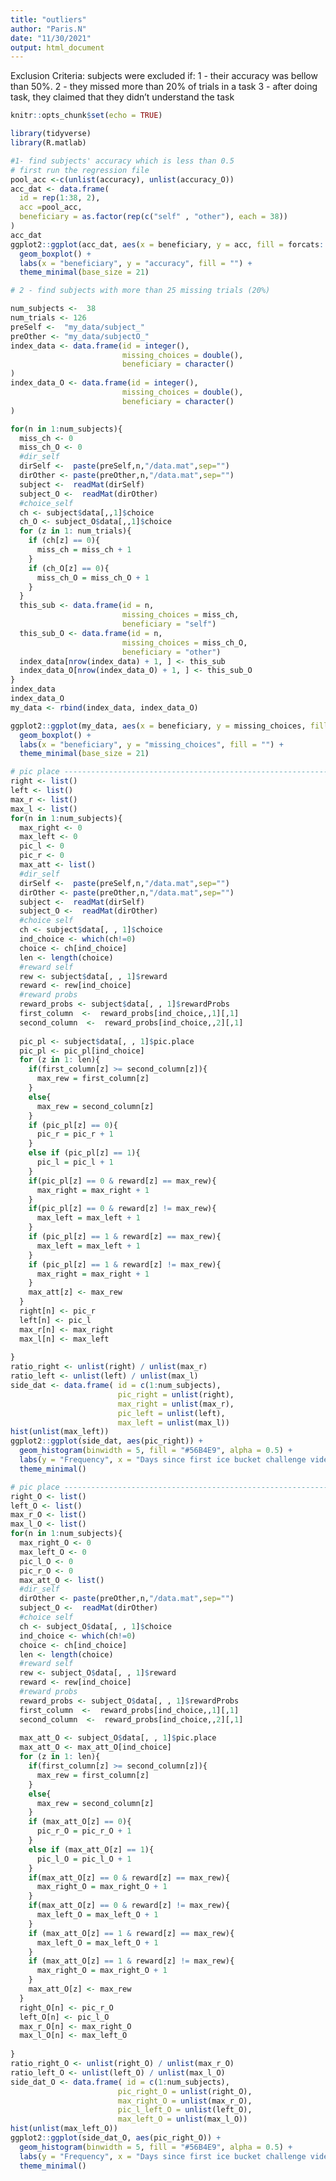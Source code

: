 ```yaml
---
title: "outliers"
author: "Paris.N"
date: "11/30/2021"
output: html_document
---
```

Exclusion Criteria:
subjects were excluded if:
1 - their accuracy was bellow than 50%.
2 - they missed more than 20% of trials in a task
3 - after doing task, they claimed that they didn't understand the task 
```r
knitr::opts_chunk$set(echo = TRUE)
```

```r
library(tidyverse)
library(R.matlab)
```

```r
#1- find subjects' accuracy which is less than 0.5
# first run the regression file
pool_acc <-c(unlist(accuracy), unlist(accuracy_O))
acc_dat <- data.frame(
  id = rep(1:38, 2),
  acc =pool_acc,
  beneficiary = as.factor(rep(c("self" , "other"), each = 38))
)
acc_dat
ggplot2::ggplot(acc_dat, aes(x = beneficiary, y = acc, fill = forcats::fct_rev (beneficiary))) +
  geom_boxplot() +
  labs(x = "beneficiary", y = "accuracy", fill = "") +
  theme_minimal(base_size = 21)
```

```r
# 2 - find subjects with more than 25 missing trials (20%) 

num_subjects <-  38
num_trials <- 126
preSelf <-  "my_data/subject_"
preOther <- "my_data/subjectO_"
index_data <- data.frame(id = integer(),
                         missing_choices = double(),
                         beneficiary = character()
)
index_data_O <- data.frame(id = integer(),
                         missing_choices = double(),
                         beneficiary = character()
)

for(n in 1:num_subjects){
  miss_ch <- 0
  miss_ch_O <- 0
  #dir_self
  dirSelf <-  paste(preSelf,n,"/data.mat",sep="")
  dirOther <- paste(preOther,n,"/data.mat",sep="")
  subject <-  readMat(dirSelf)
  subject_O <-  readMat(dirOther)
  #choice_self
  ch <- subject$data[,,1]$choice
  ch_O <- subject_O$data[,,1]$choice
  for (z in 1: num_trials){
    if (ch[z] == 0){
      miss_ch = miss_ch + 1
    }
    if (ch_O[z] == 0){
      miss_ch_O = miss_ch_O + 1
    }
  }
  this_sub <- data.frame(id = n,
                         missing_choices = miss_ch,
                         beneficiary = "self")
  this_sub_O <- data.frame(id = n,
                         missing_choices = miss_ch_O,
                         beneficiary = "other")
  index_data[nrow(index_data) + 1, ] <- this_sub
  index_data_O[nrow(index_data_O) + 1, ] <- this_sub_O
}
index_data
index_data_O
my_data <- rbind(index_data, index_data_O)
```

```r
ggplot2::ggplot(my_data, aes(x = beneficiary, y = missing_choices, fill = forcats::fct_rev (beneficiary))) +
  geom_boxplot() +
  labs(x = "beneficiary", y = "missing_choices", fill = "") +
  theme_minimal(base_size = 21)
```

```r
# pic place -------------------------------------------------------------- self
right <- list()
left <- list()
max_r <- list()
max_l <- list()
for(n in 1:num_subjects){
  max_right <- 0
  max_left <- 0
  pic_l <- 0
  pic_r <- 0
  max_att <- list()
  #dir_self
  dirSelf <-  paste(preSelf,n,"/data.mat",sep="")
  dirOther <- paste(preOther,n,"/data.mat",sep="")
  subject <-  readMat(dirSelf)
  subject_O <-  readMat(dirOther)
  #choice self
  ch <- subject$data[, , 1]$choice
  ind_choice <- which(ch!=0)
  choice <- ch[ind_choice]
  len <- length(choice)
  #reward self
  rew <- subject$data[, , 1]$reward
  reward <- rew[ind_choice]
  #reward probs
  reward_probs <- subject$data[, , 1]$rewardProbs
  first_column  <-  reward_probs[ind_choice,,1][,1]
  second_column  <-  reward_probs[ind_choice,,2][,1]
  
  pic_pl <- subject$data[, , 1]$pic.place
  pic_pl <- pic_pl[ind_choice]
  for (z in 1: len){
    if(first_column[z] >= second_column[z]){
      max_rew = first_column[z]
    }
    else{
      max_rew = second_column[z]
    }
    if (pic_pl[z] == 0){
      pic_r = pic_r + 1
    }
    else if (pic_pl[z] == 1){
      pic_l = pic_l + 1
    }
    if(pic_pl[z] == 0 & reward[z] == max_rew){
      max_right = max_right + 1
    }
    if(pic_pl[z] == 0 & reward[z] != max_rew){
      max_left = max_left + 1
    }
    if (pic_pl[z] == 1 & reward[z] == max_rew){
      max_left = max_left + 1
    }
    if (pic_pl[z] == 1 & reward[z] != max_rew){
      max_right = max_right + 1 
    }
    max_att[z] <- max_rew
  }
  right[n] <- pic_r
  left[n] <- pic_l
  max_r[n] <- max_right
  max_l[n] <- max_left
  
}
ratio_right <- unlist(right) / unlist(max_r)
ratio_left <- unlist(left) / unlist(max_l)
side_dat <- data.frame( id = c(1:num_subjects),
                        pic_right = unlist(right),
                        max_right = unlist(max_r),
                        pic_left = unlist(left),
                        max_left = unlist(max_l))
hist(unlist(max_left))
ggplot2::ggplot(side_dat, aes(pic_right)) +
  geom_histogram(binwidth = 5, fill = "#56B4E9", alpha = 0.5) +
  labs(y = "Frequency", x = "Days since first ice bucket challenge video") +
  theme_minimal()
```

```r
# pic place -------------------------------------------------------------- other
right_O <- list()
left_O <- list()
max_r_O <- list()
max_l_O <- list()
for(n in 1:num_subjects){
  max_right_O <- 0
  max_left_O <- 0
  pic_l_O <- 0
  pic_r_O <- 0
  max_att_O <- list()
  #dir_self
  dirOther <- paste(preOther,n,"/data.mat",sep="")
  subject_O <-  readMat(dirOther)
  #choice self
  ch <- subject_O$data[, , 1]$choice
  ind_choice <- which(ch!=0)
  choice <- ch[ind_choice]
  len <- length(choice)
  #reward self
  rew <- subject_O$data[, , 1]$reward
  reward <- rew[ind_choice]
  #reward probs
  reward_probs <- subject_O$data[, , 1]$rewardProbs
  first_column  <-  reward_probs[ind_choice,,1][,1]
  second_column  <-  reward_probs[ind_choice,,2][,1]
  
  max_att_O <- subject_O$data[, , 1]$pic.place
  max_att_O <- max_att_O[ind_choice]
  for (z in 1: len){
    if(first_column[z] >= second_column[z]){
      max_rew = first_column[z]
    }
    else{
      max_rew = second_column[z]
    }
    if (max_att_O[z] == 0){
      pic_r_O = pic_r_O + 1
    }
    else if (max_att_O[z] == 1){
      pic_l_O = pic_l_O + 1
    }
    if(max_att_O[z] == 0 & reward[z] == max_rew){
      max_right_O = max_right_O + 1
    }
    if(max_att_O[z] == 0 & reward[z] != max_rew){
      max_left_O = max_left_O + 1
    }
    if (max_att_O[z] == 1 & reward[z] == max_rew){
      max_left_O = max_left_O + 1
    }
    if (max_att_O[z] == 1 & reward[z] != max_rew){
      max_right_O = max_right_O + 1 
    }
    max_att_O[z] <- max_rew
  }
  right_O[n] <- pic_r_O
  left_O[n] <- pic_l_O
  max_r_O[n] <- max_right_O
  max_l_O[n] <- max_left_O
  
}
ratio_right_O <- unlist(right_O) / unlist(max_r_O)
ratio_left_O <- unlist(left_O) / unlist(max_l_O)
side_dat_O <- data.frame( id = c(1:num_subjects),
                        pic_right_O = unlist(right_O),
                        max_right_O = unlist(max_r_O),
                        pic_l_left_O = unlist(left_O),
                        max_left_O = unlist(max_l_O))
hist(unlist(max_left_O))
ggplot2::ggplot(side_dat_O, aes(pic_right_O)) +
  geom_histogram(binwidth = 5, fill = "#56B4E9", alpha = 0.5) +
  labs(y = "Frequency", x = "Days since first ice bucket challenge video") +
  theme_minimal()

```

